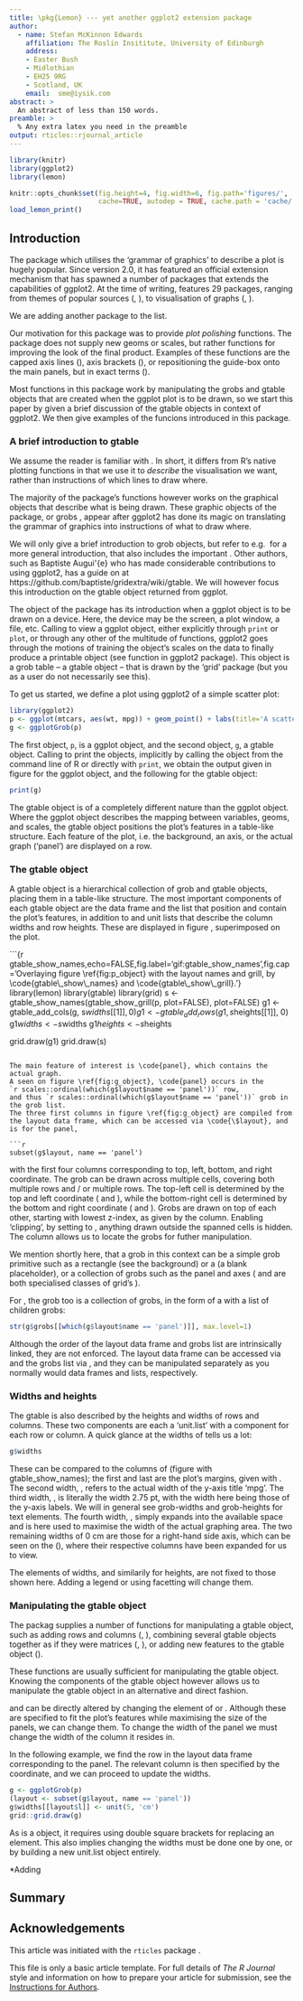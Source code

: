 ```yaml
---
title: \pkg{Lemon} --- yet another ggplot2 extension package
author:
  - name: Stefan McKinnon Edwards
    affiliation: The Roslin Insititute, University of Edinburgh
    address:
    - Easter Bush
    - Midlothian
    - EH25 9RG
    - Scotland, UK
    email:  sme@iysik.com
abstract: >
  An abstract of less than 150 words.
preamble: >
  % Any extra latex you need in the preamble
output: rticles::rjournal_article
---
```



```r
library(knitr)
library(ggplot2)
library(lemon)

knitr::opts_chunk$set(fig.height=4, fig.width=6, fig.path='figures/',
                      cache=TRUE, autodep = TRUE, cache.path = 'cache/')
load_lemon_print()
```

## Introduction

The \CRANpkg{ggplot2} package \citep{ggplot2} which utilises the 'grammar of graphics' to
describe a plot is hugely popular. 
Since version 2.0, it has featured an official extension mechanism that has
spawned a number of packages that extends the capabilities of ggplot2.
At the time of writing, \url{ggplot2-exts.org} features 29 packages, 
ranging from themes of popular sources (\CRANpkg{ggthemes}, \citealt{ggthemes}),
to visualisation of graphs (\CRANpkg{ggraphs}, \citealt{ggraph}).

We are adding another package to the list.

Our motivation for this package was to provide *plot polishing* functions.
The package does not supply new geoms or scales, but rather functions 
for improving the look of the final product. 
Examples of these functions are the capped axis lines (\code{cord\_capped\_cart}),
axis brackets (\code{horisontal\_brackets}), or repositioning the guide-box onto 
the main panels, but in exact terms (\code{reposition\_legend}).

Most functions in this package work by manipulating the grobs and gtable objects that
are created when the ggplot plot is to be drawn, so we start this paper by
given a brief discussion of the gtable objects in context of ggplot2.
We then give examples of the funcions introduced in this package.



### A brief introduction to gtable

We assume the reader is familiar with \CRANpkg{ggplot2} \citep{ggplot2}. 
In short, it differs from R's native plotting functions in that we use it to 
*describe* the visualisation we want, rather than instructions of which lines
to draw where.

The majority of the \pkg{lemon} package's functions however works on the 
graphical objects that describe what is being drawn. 
These graphic objects of the \CRANpkg{grid} package, 
or grobs \citep{Murell2005}, appear after ggplot2 has done 
its magic on translating the grammar of graphics into instructions of what to draw where.

We will only give a brief introduction to grob objects, but refer to 
e.g. \citet{Zhou2010} for a more general introduction, that also includes
the important \dfn{viewports}.
Other authors, such as Baptiste Augui\'{e} who has made considerable contributions
to using ggplot2, has a guide on  at
https://github.com/baptiste/gridextra/wiki/gtable.
We will however focus this introduction on the gtable object returned from ggplot.



The \dfn{gtable} object of the \CRANpkg{gtable} package \citep{gtable} 
has its introduction when a ggplot object is to be drawn on a device. 
Here, the device may be the screen, a plot window, a file, etc.
Calling to view a ggplot object, either explicitly through `print` or `plot`, 
or through any other of the multitude of functions, ggplot2 goes through
the motions of training the object's scales on the data to finally produce a 
printable object (see function \code{ggplot\_build} in ggplot2 package).
This object is a grob table -- a gtable object -- that is drawn by the
'grid' package \citep{Murrell2005,Murrell2011} (but you as a user do not necessarily see this).

To get us started, we define a plot using ggplot2 of a simple scatter plot:

```r
library(ggplot2)
p <- ggplot(mtcars, aes(wt, mpg)) + geom_point() + labs(title='A scatter plot')
g <- ggplotGrob(p)
```

\begin{figure}[htbp]
  \centering
```r
print(p)
```
  \caption{Printing a simple ggplot object.}
  \label{fig:p_object}
\end{figure}


The first object, `p`, is a ggplot object, and the second object, `g`, a gtable
object. 
Calling to print the objects, implicitly by calling the object from the command line
of R or directly with `print`, we obtain the output given in figure \ref{fig:p_object} 
for the ggplot object, and the following for the gtable object:

```r
print(g)
```


The gtable object is of a completely different nature than the 
ggplot object.
Where the ggplot object describes the mapping between variables, geoms, and 
scales, the gtable object positions the plot's features in a table-like structure.
Each feature of the plot, i.e\. the background, an axis, or the actual graph ('panel')
are displayed on a row.

### The gtable object

A gtable object is a hierarchical collection of grob and gtable objects,
placing them in a table-like structure. 
The most important components of each gtable object are 
the \code{layout} data frame and the \code{grobs} list that position and contain the 
plot's features,
in addition to \ocde{widths} and \code{heights} unit lists that describe the 
column widths and row heights.
These are displayed in figure \ref{fig:gtable_show_names}, superimposed on the plot.

```{r gtable_show_names,echo=FALSE,fig.label='gif:gtable_show_names',fig.cap='Overlaying figure \\ref{fig:p_object} with the layout names and grill, by \\code{gtable\\_show\\_names} and \\code{gtable\\_show\\_grill}.'}
library(lemon)
library(gtable)
library(grid)
s <- gtable_show_names(gtable_show_grill(p, plot=FALSE), plot=FALSE)
g1 <- gtable_add_cols(g, s$widths[[1]], 0)
g1 <- gtable_add_rows(g1, s$heights[[1]], 0)
g1$widths <- s$widths
g1$heights <- s$heights

grid.draw(g1)
grid.draw(s)
```

The main feature of interest is \code{panel}, which contains the actual graph.
A seen on figure \ref{fig:g_object}, \code{panel} occurs in the 
`r scales::ordinal(which(g$layout$name == 'panel'))` row, 
and thus `r scales::ordinal(which(g$layout$name == 'panel'))` grob in the grob list.
The three first columns in figure \ref{fig:g_object} are compiled from 
the layout data frame, which can be accessed via \code{\$layout}, and is for the panel,

```r
subset(g$layout, name == 'panel')
```

with the first four columns corresponding to top, left, bottom, and right coordinate.
The grob can be drawn across multiple cells, covering both multiple rows and / or
multiple rows. 
The top-left cell is determined by the top and left coordinate (\code{t} and \code{l}), while the 
bottom-right cell is determined by the bottom and right coordinate (\code{b} and \code{r}).
Grobs are drawn on top of each other, starting with lowest z-index, as given 
by the \code{z} column.
Enabling 'clipping', by setting \code{clip} to \code{'on'}, 
anything drawn outside the spanned cells is hidden.
The \code{name} column allows us to locate the grobs for futher manipulation.


We mention shortly here, that a grob in this context can be a simple grob primitive 
such as a rectangle (see the background) or a \code{zeroGrob} (a blank placeholder),
or a collection of grobs such as the panel and axes (\code{absoluteGrob} and \code{titleGrob}
are both specialised classes of grid's \code{gTree}). 

For \code{panel}, the grob too is a collection of grobs, in the form of a \code{gTree}
with a list of children grobs:

```r
str(g$grobs[[which(g$layout$name == 'panel')]], max.level=1)
```


Although the order of the layout data frame and grobs list are 
intrinsically linked, they are not enforced. 
The layout data frame can be accessed via \code{g\$layout} and the grobs list via
\code{g\$grobs}, and they can be manipulated separately as you 
normally would data frames and lists, respectively. 


### Widths and heights
The gtable is also described by the heights and widths of rows and columns. 
These two components are each a 'unit.list' with a component for each row or 
column.
A quick glance at the widths of \code{g} tells us a lot:

```r
g$widths
```

These can be compared to the columns of (figure with gtable_show_names);
the first and last are the plot's margins, given with \code{theme(plot.margin)}.
The second width, \code{1grobwidth}, refers to the actual width of the y-axis title
'mpg'. The third width, \code{sum(1grobwidth, 2.75pt)}, is literally the width \emph{plus}
2.75 pt, with the width here being those of the y-axis labels. 
We will in general see grob-widths and grob-heights for text elements.
The fourth width, \code{1null}, simply expands into the available space and is here 
used to maximise the width of the actual graphing area.
The two remaining widths of 0 cm are those for a right-hand side axis, which can 
be seen on the (\code{gtable\_show\_grill}), where their respective columns have been
expanded for us to view.

The elements of widths, and similarily for heights, are not fixed to those shown here.
Adding a legend or using facetting will change them.


### Manipulating the gtable object

The \CRANpkg{gtable} packag supplies a number of functions for manipulating
a gtable object, such as adding rows and columns (\code{gtable\_add\_rows}, \code{gtable\_add\_cols}),
combining several gtable objects together as if they were matrices (\code{cbind}, \code{rbind}),
or adding new features to the gtable object (\code{gtable\_add\_grob}).

These functions are usually sufficient for manipulating the gtable object.
Knowing the components of the gtable object however allows us to manipulate 
the gtable object in an alternative and direct fashion.

\emph{Row heights} and \emph{column widths} can be directly altered by changing the element
of \code{g\$heights} or \code{g\$widths}. 
Although these are specified to fit the plot's features while maximising the 
size of the panels, we can change them.
To change the width of the panel we must change the width of the column it resides in.

In the following example, we find the row in the layout data frame corresponding to the panel.
The relevant column is then specified by the \code{l} coordinate,
and we can proceed to update the widths.

```r
g <- ggplotGrob(p)
(layout <- subset(g$layout, name == 'panel'))
g$widths[[layout$l]] <- unit(5, 'cm')
grid::grid.draw(g)
```

As \code{g\$widths} is a \code{unit.list} object, it requires using double square brackets
for replacing an element. This also implies changing the widths must be done
one by one, or by building a new unit.list object entirely.

*Adding 


## Summary

## Acknowledgements

This article was initiated with the `rticles` package \citep{rticles}.


This file is only a basic article template. For full details of _The R Journal_ style and information on how to prepare your article for submission, see the [Instructions for Authors](https://journal.r-project.org/share/author-guide.pdf).
\bibliography{edwards2017}
